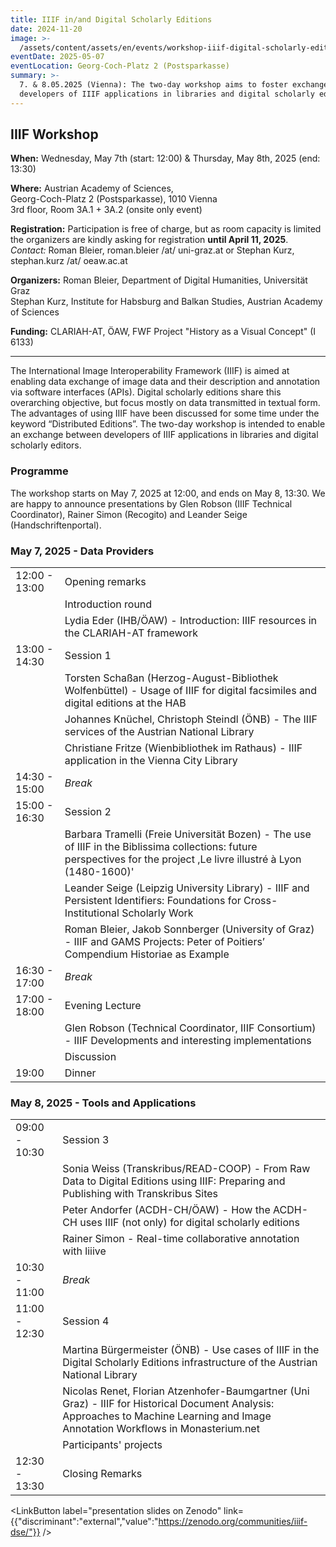 ```yaml
---
title: IIIF in/and Digital Scholarly Editions
date: 2024-11-20
image: >-
  /assets/content/assets/en/events/workshop-iiif-digital-scholarly-editions/image.png
eventDate: 2025-05-07
eventLocation: Georg-Coch-Platz 2 (Postsparkasse)
summary: >-
  7. & 8.05.2025 (Vienna): The two-day workshop aims to foster exchange between
  developers of IIIF applications in libraries and digital scholarly editors.
---
```

## IIIF Workshop

**When:** Wednesday, May 7th (start: 12:00) & Thursday, May 8th, 2025 (end: 13:30)

**Where:** Austrian Academy of Sciences, \
Georg-Coch-Platz 2 (Postsparkasse), 1010 Vienna\
3rd floor, Room 3A.1 + 3A.2 (onsite only event)

**Registration:** Participation is free of charge, but as room capacity is limited the organizers are kindly asking for registration **until April 11, 2025**.\
*Contact:* Roman Bleier, roman.bleier /at/ uni-graz.at or Stephan Kurz, stephan.kurz /at/ oeaw\.ac.at

**Organizers:** Roman Bleier, Department of Digital Humanities, Universität Graz\
Stephan Kurz, Institute for Habsburg and Balkan Studies, Austrian Academy of Sciences

**Funding:** CLARIAH-AT, ÖAW, FWF Project "History as a Visual Concept" (I 6133)

---

The International Image Interoperability Framework (IIIF) is aimed at enabling data exchange of image data and their description and annotation via software interfaces (APIs). Digital scholarly editions share this overarching objective, but focus mostly on data transmitted in textual form. The advantages of using IIIF have been discussed for some time under the keyword “Distributed Editions”. The two-day workshop is intended to enable an exchange between developers of IIIF applications in libraries and digital scholarly editors.

### Programme

The workshop starts on May 7, 2025 at 12:00, and ends on May 8, 13:30. We are happy to announce presentations by Glen Robson (IIIF Technical Coordinator), Rainer Simon (Recogito) and Leander Seige (Handschriftenportal).

### May 7, 2025 - Data Providers&#x20;

|               |                                                                                                                                                                        |
| ------------- | ---------------------------------------------------------------------------------------------------------------------------------------------------------------------- |
| 12:00 - 13:00 | Opening remarks                                                                                                                                                        |
|               | Introduction round                                                                                                                                                     |
|               | Lydia Eder (IHB/ÖAW) - Introduction: IIIF resources in the CLARIAH-AT framework                                                                                        |
| 13:00 - 14:30 | Session 1                                                                                                                                                              |
|               | Torsten Schaßan (Herzog-August-Bibliothek Wolfenbüttel) - Usage of IIIF for digital facsimiles and digital editions at the HAB                                         |
|               | Johannes Knüchel, Christoph Steindl (ÖNB) - The IIIF services of the Austrian National Library                                                                         |
|               | Christiane Fritze (Wienbibliothek im Rathaus) - IIIF application in the Vienna City Library                                                                            |
| 14:30 - 15:00 | *Break*                                                                                                                                                                |
| 15:00 - 16:30 | Session 2                                                                                                                                                              |
|               | Barbara Tramelli (Freie Universität Bozen) - The use of IIIF in the Biblissima collections: future perspectives for the project ,Le livre illustré à Lyon (1480-1600)' |
|               | Leander Seige (Leipzig University Library) - IIIF and Persistent Identifiers: Foundations for Cross-Institutional Scholarly Work                                       |
|               | Roman Bleier, Jakob Sonnberger (University of Graz) - IIIF and GAMS Projects: Peter of Poitiers’ Compendium Historiae as Example                                       |
| 16:30 - 17:00 | *Break*                                                                                                                                                                |
| 17:00 - 18:00 | Evening Lecture                                                                                                                                                        |
|               | Glen Robson (Technical Coordinator, IIIF Consortium) - IIIF Developments and interesting implementations                                                               |
|               | Discussion                                                                                                                                                             |
| 19:00         | Dinner                                                                                                                                                                 |

### May 8, 2025 - Tools and Applications

|               |                                                                                                                                                                                    |
| ------------- | ---------------------------------------------------------------------------------------------------------------------------------------------------------------------------------- |
| 09:00 - 10:30 | Session 3                                                                                                                                                                          |
|               | Sonia Weiss (Transkribus/READ-COOP) - From Raw Data to Digital Editions using IIIF: Preparing and Publishing with Transkribus Sites                                                |
|               | Peter Andorfer (ACDH-CH/ÖAW) - How the ACDH-CH uses IIIF (not only) for digital scholarly editions                                                                                 |
|               | Rainer Simon - Real-time collaborative annotation with liiive                                                                                                                      |
| 10:30 - 11:00 | *Break*                                                                                                                                                                            |
| 11:00 - 12:30 | Session 4                                                                                                                                                                          |
|               | Martina Bürgermeister (ÖNB) - Use cases of IIIF in the Digital Scholarly Editions infrastructure of the Austrian National Library                                                  |
|               | Nicolas Renet, Florian Atzenhofer-Baumgartner (Uni Graz) - IIIF for Historical Document Analysis: Approaches to Machine Learning and Image Annotation Workflows in Monasterium.net |
|               | Participants' projects                                                                                                                                                             |
| 12:30 - 13:30 | Closing Remarks                                                                                                                                                                    |

<DownloadButton label="download programme flyer" href="/assets/content/downloads/en/events/workshop-iiif-digital-scholarly-editions/20250507-iiif-workshop-web-updated.pdf" />

<LinkButton label="presentation slides on Zenodo" link={{"discriminant":"external","value":"https://zenodo.org/communities/iiif-dse/"}} />
